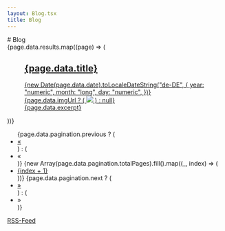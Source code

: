 ```yaml
---
layout: Blog.tsx
title: Blog
---
```


<div class="markdown">
  # Blog
</div>

<div>
  {page.data.results.map((page) => (
    <a href={page.data.url}>
      <figure class="my-8">
      <div class="flex justify-between flex-wrap mb-1 items-end">
        <h2 class="text-3xl font-light text-primary">{page.data.title}</h2>
            <span>
              {new Date(page.data.date).toLocaleDateString("de-DE", {
                year: "numeric",
                month: "long",
                day: "numeric",
              })}
            </span>
          </div>
        <div class="text-black border-solid border-2 border-gray-600 no-underline">
          {page.data.imgUrl ? (
            <img class="w-full" src={page.data.imgUrl} />
          ) : null}
          <div class="m-3">{page.data.excerpt}</div>
        </div>
      </figure>
    </a>

))}
</div>

<nav>
  <ul class="pagination">
    {page.data.pagination.previous ? (
      <li class="page-item">
        <a
          class="page-link btn btn-secondary"
          href={`/blog/${page.data.pagination.previous}`}
        >
          &laquo;
        </a>
      </li>
    ) : (
      <li class="page-item">
        <a class="page-link btn btn-secondary disabled">&laquo;</a>
      </li>
    )}
    {new Array(page.data.pagination.totalPages).fill().map((_, index) => (
      <li class="page-item">
        <a class="page-link btn btn-secondary" href={`/blog/page/${index + 1}`}>
          {index + 1}
        </a>
      </li>
    ))}
    {page.data.pagination.next ? (
      <li class="page-item">
        <a
          class="page-link btn btn-secondary"
          href={`/blog/${page.data.pagination.next}`}
        >
          &raquo;
        </a>
      </li>
    ) : (
      <li class="page-item">
        <a class="page-link btn btn-secondary disabled">&raquo;</a>
      </li>
    )}
  </ul>
</nav>

<a class="btn btn-primary my-2" href="/feed.rss">RSS-Feed</a>
